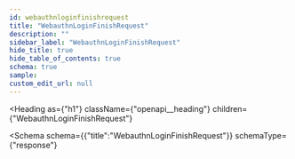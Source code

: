 ```yaml
---
id: webauthnloginfinishrequest
title: "WebauthnLoginFinishRequest"
description: ""
sidebar_label: "WebauthnLoginFinishRequest"
hide_title: true
hide_table_of_contents: true
schema: true
sample:
custom_edit_url: null
---
```



<Heading
  as={"h1"}
  className={"openapi__heading"}
  children={"WebauthnLoginFinishRequest"}
>
</Heading>





<Schema
  schema={{"title":"WebauthnLoginFinishRequest"}}
  schemaType={"response"}
>

</Schema>
